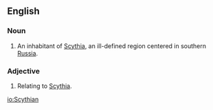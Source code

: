 ==English==

===Noun===
{{en-noun}}

# An inhabitant of [[Scythia]], an ill-defined region centered in southern [[Russia]].

===Adjective===
{{en-adj}}

# Relating to [[Scythia]].

[[io:Scythian]]